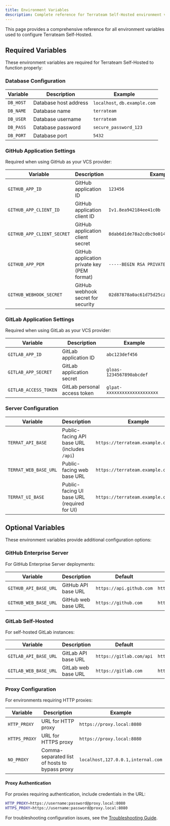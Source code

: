 ```yaml
---
title: Environment Variables
description: Complete reference for Terrateam Self-Hosted environment variables and configuration options.
---
```


This page provides a comprehensive reference for all environment variables used to configure Terrateam Self-Hosted.

## Required Variables

These environment variables are required for Terrateam Self-Hosted to function properly:

### Database Configuration

| Variable | Description | Example |
|----------|-------------|---------|
| `DB_HOST` | Database host address | `localhost`, `db.example.com` |
| `DB_NAME` | Database name | `terrateam` |
| `DB_USER` | Database username | `terrateam` |
| `DB_PASS` | Database password | `secure_password_123` |
| `DB_PORT` | Database port | `5432` |

### GitHub Application Settings

Required when using GitHub as your VCS provider:

| Variable | Description | Example |
|----------|-------------|---------|
| `GITHUB_APP_ID` | GitHub application ID | `123456` |
| `GITHUB_APP_CLIENT_ID` | GitHub application client ID | `Iv1.8ea942184ee41c0b` |
| `GITHUB_APP_CLIENT_SECRET` | GitHub application client secret | `8dab6d1de78a2cdbc9o014dubcf4a55ca44a3c81` |
| `GITHUB_APP_PEM` | GitHub application private key (PEM format) | `-----BEGIN RSA PRIVATE KEY-----\nMIIE...` |
| `GITHUB_WEBHOOK_SECRET` | GitHub webhook secret for security | `02d87878a0ac61d75d25cz8fec1d1af509f9a6d9` |

### GitLab Application Settings

Required when using GitLab as your VCS provider:

| Variable | Description | Example |
|----------|-------------|---------|
| `GITLAB_APP_ID` | GitLab application ID | `abc123def456` |
| `GITLAB_APP_SECRET` | GitLab application secret | `gloas-1234567890abcdef` |
| `GITLAB_ACCESS_TOKEN` | GitLab personal access token | `glpat-xxxxxxxxxxxxxxxxxxxx` |

### Server Configuration

| Variable | Description | Example |
|----------|-------------|---------|
| `TERRAT_API_BASE` | Public-facing API base URL (includes `/api`) | `https://terrateam.example.com/api` |
| `TERRAT_WEB_BASE_URL` | Public-facing web base URL | `https://terrateam.example.com` |
| `TERRAT_UI_BASE` | Public-facing UI base URL (required for UI) | `https://terrateam.example.com` |

## Optional Variables

These environment variables provide additional configuration options:

### GitHub Enterprise Server

For GitHub Enterprise Server deployments:

| Variable | Description | Default | Example |
|----------|-------------|---------|---------|
| `GITHUB_API_BASE_URL` | GitHub API base URL | `https://api.github.com` | `https://api.github.example.com` |
| `GITHUB_WEB_BASE_URL` | GitHub web base URL | `https://github.com` | `https://github.example.com` |

### GitLab Self-Hosted

For self-hosted GitLab instances:

| Variable | Description | Default | Example |
|----------|-------------|---------|---------|
| `GITLAB_API_BASE_URL` | GitLab API base URL | `https://gitlab.com/api` | `https://gitlab.example.com/api` |
| `GITLAB_WEB_BASE_URL` | GitLab web base URL | `https://gitlab.com` | `https://gitlab.example.com` |

### Proxy Configuration

For environments requiring HTTP proxies:

| Variable | Description | Example |
|----------|-------------|---------|
| `HTTP_PROXY` | URL for HTTP proxy | `https://proxy.local:8080` |
| `HTTPS_PROXY` | URL for HTTPS proxy | `https://proxy.local:8080` |
| `NO_PROXY` | Comma-separated list of hosts to bypass proxy | `localhost,127.0.0.1,internal.com` |

#### Proxy Authentication

For proxies requiring authentication, include credentials in the URL:

```bash
HTTP_PROXY=https://username:password@proxy.local:8080
HTTPS_PROXY=https://username:password@proxy.local:8080
```

For troubleshooting configuration issues, see the [Troubleshooting Guide](/self-hosted/troubleshooting/).
